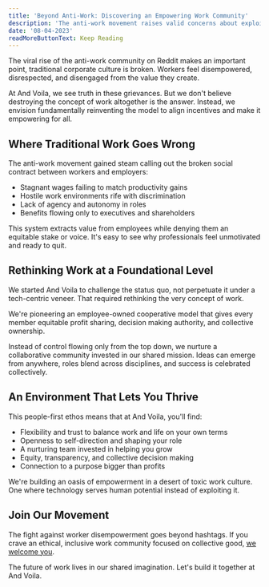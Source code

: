 ```yaml
---
title: 'Beyond Anti-Work: Discovering an Empowering Work Community'
description: 'The anti-work movement raises valid concerns about exploitative capitalism. We believe there is a better way, one that prioritizes equity, ethics and empowering employees.'
date: '08-04-2023'
readMoreButtonText: Keep Reading
---
```


The viral rise of the anti-work community on Reddit makes an important point, traditional corporate culture is broken. Workers feel disempowered, disrespected, and disengaged from the value they create.

At And Voila, we see truth in these grievances. But we don't believe destroying the concept of work altogether is the answer. Instead, we envision fundamentally reinventing the model to align incentives and make it empowering for all.

## Where Traditional Work Goes Wrong

The anti-work movement gained steam calling out the broken social contract between workers and employers:

- Stagnant wages failing to match productivity gains
- Hostile work environments rife with discrimination
- Lack of agency and autonomy in roles
- Benefits flowing only to executives and shareholders

This system extracts value from employees while denying them an equitable stake or voice. It's easy to see why professionals feel unmotivated and ready to quit.

## Rethinking Work at a Foundational Level

We started And Voila to challenge the status quo, not perpetuate it under a tech-centric veneer. That required rethinking the very concept of work.

We're pioneering an employee-owned cooperative model that gives every member equitable profit sharing, decision making authority, and collective ownership.

Instead of control flowing only from the top down, we nurture a collaborative community invested in our shared mission. Ideas can emerge from anywhere, roles blend across disciplines, and success is celebrated collectively.

## An Environment That Lets You Thrive

This people-first ethos means that at And Voila, you'll find:

- Flexibility and trust to balance work and life on your own terms
- Openness to self-direction and shaping your role
- A nurturing team invested in helping you grow
- Equity, transparency, and collective decision making
- Connection to a purpose bigger than profits

We're building an oasis of empowerment in a desert of toxic work culture. One where technology serves human potential instead of exploiting it.

## Join Our Movement

The fight against worker disempowerment goes beyond hashtags. If you crave an ethical, inclusive work community focused on collective good, [we welcome you](https://andvoila.com/careers).

The future of work lives in our shared imagination. Let's build it together at And Voila.
